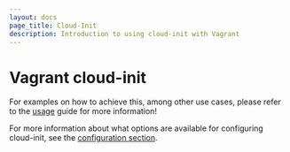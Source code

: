 ```yaml
---
layout: docs
page_title: Cloud-Init
description: Introduction to using cloud-init with Vagrant
---
```


# Vagrant cloud-init

For examples on how to achieve this, among other use cases, please refer to the [usage](/vagrant/docs/cloud-init/usage)
guide for more information!

For more information about what options are available for configuring cloud-init, see the
[configuration section](/vagrant/docs/cloud-init/configuration).
